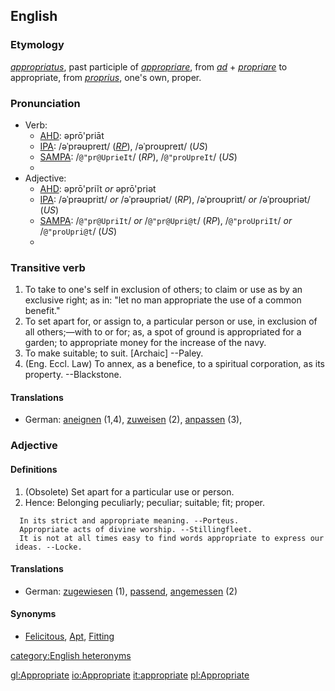 {{webster}}
{{rfc}}
==English==
===Etymology===
{{L.}} ''[[appropriatus]]'', past participle of ''[[appropriare]]'', from ''[[ad#Latin|ad]]'' + ''[[propriare]]'' to appropriate, from ''[[proprius]]'', one's own, proper.

===Pronunciation===
*Verb:
**[[AHD]]: əprō'priāt
**[[IPA]]: /əˈprəʊpreɪt/ (''[[RP]]''), /əˈproʊpreɪt/ (''US'')
**[[SAMPA]]: /<tt>@"pr@UprieIt</tt>/ (''RP''), /<tt>@"proUpreIt</tt>/ (''US'')
**{{audio|en-us-appropriate-verb.ogg|Audio (US)}}
*Adjective:
**[[AHD]]: əprō'priĭt ''or'' əprō'priət
**[[IPA]]: /əˈprəʊpriɪt/ ''or'' /əˈprəʊpriət/ (''RP''), /əˈproʊpriɪt/ ''or'' /əˈproʊpriət/ (''US'')
**[[SAMPA]]: /<tt>@"pr@UpriIt</tt>/ ''or'' /<tt>@"pr@Upri@t</tt>/ (''RP''), /<tt>@"proUpriIt</tt>/ ''or'' /<tt>@"proUpri@t</tt>/ (''US'')
**{{audio|en-us-appropriate-adj.ogg|Audio (US)}}

===Transitive verb===
{{en-infl-reg-other-e|appropriat|e||}}
#To take to one's self in exclusion of others; to claim or use as by an exclusive right; as in: "let no man appropriate  the use of a common benefit."
# To set apart for, or assign to, a particular person or use, in exclusion of all others;&mdash;with to or for; as, a spot of ground is appropriated for a garden; to appropriate money for the increase of the navy.
# To make suitable; to suit. [Archaic] --Paley.
# (Eng. Eccl. Law) To annex, as a benefice, to a spiritual corporation, as its property. --Blackstone.

====Translations====
*German: [[aneignen]] (1,4), [[zuweisen]] (2), [[anpassen]] (3), 
<!-- material copied from Webster's Revised Unabridged Dictionary (1913) -->

===Adjective===
====Definitions====
#  (Obsolete) Set apart for a particular use or person. 
#  Hence: Belonging  peculiarly; peculiar; suitable; fit; proper.
   In its strict and appropriate meaning. --Porteus.
   Appropriate acts of divine worship. --Stillingfleet.
   It is not at all times easy to find words appropriate to express our ideas. --Locke.

====Translations====
*German: [[zugewiesen]] (1), [[passend]], [[angemessen]] (2)

<!-- material copied from Webster's Revised Unabridged Dictionary (1913) -->
====Synonyms====
* [[Felicitous]], [[Apt]], [[Fitting]]

[[category:English heteronyms]]

[[gl:Appropriate]]
[[io:Appropriate]]
[[it:appropriate]]
[[pl:Appropriate]]